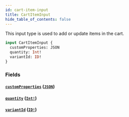 ```yaml
---
id: cart-item-input
title: CartItemInput
hide_table_of_contents: false
---
```



This input type is used to add or update items in the cart.

```graphql
input CartItemInput {
  customProperties: JSON
  quantity: Int!
  variantId: ID!
}
```


### Fields

#### [`customProperties`](#) ([`JSON`](/demand/api/graphql-storefront/reference/scalars/json))




#### [`quantity`](#) ([`Int!`](/demand/api/graphql-storefront/reference/scalars/int))




#### [`variantId`](#) ([`ID!`](/demand/api/graphql-storefront/reference/scalars/id))






